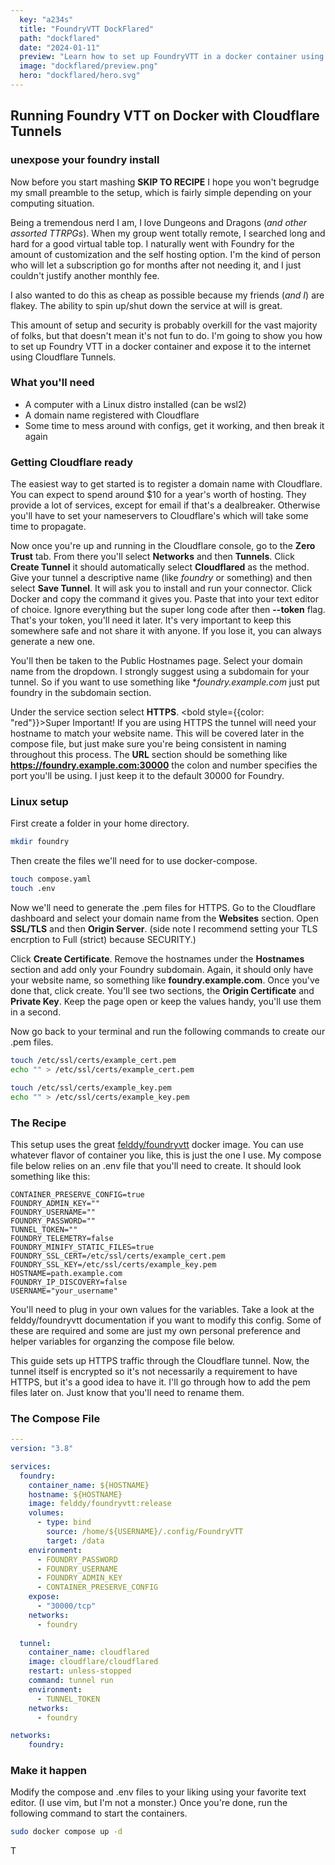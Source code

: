 ```yaml
---
  key: "a234s"
  title: "FoundryVTT DockFlared"
  path: "dockflared"
  date: "2024-01-11"
  preview: "Learn how to set up FoundryVTT in a docker container using Cloudflare tunnels."
  image: "dockflared/preview.png"
  hero: "dockflared/hero.svg"
---
```


## Running Foundry VTT on Docker with Cloudflare Tunnels

<h3 style={{color: "#059669"}}> unexpose your foundry install </h3>

Now before you start mashing **SKIP TO RECIPE** I hope you won't begrudge my small preamble to the setup, which is fairly simple depending on your computing situation.

Being a tremendous nerd I am, I love Dungeons and Dragons (_and other assorted TTRPGs_). When my group went totally remote, I searched long and hard for a good virtual table top. I naturally went with Foundry for the amount of customization and the self hosting option. I'm the kind of person who will let a subscription go for months after not needing it, and I just couldn't justify another monthly fee.

I also wanted to do this as cheap as possible because my friends (_and I_) are flakey. The ability to spin up/shut down the service at will is great.

This amount of setup and security is probably overkill for the vast majority of folks, but that doesn't mean it's not fun to do. I'm going to show you how to set up Foundry VTT in a docker container and expose it to the internet using Cloudflare Tunnels.

### What you'll need
- A computer with a Linux distro installed (can be wsl2)
- A domain name registered with Cloudflare
- Some time to mess around with configs, get it working, and then break it again

### Getting Cloudflare ready
The easiest way to get started is to register a domain name with Cloudflare. You can expect to spend around $10 for a year's worth of hosting. They provide a lot of services, except for email if that's a dealbreaker. Otherwise you'll have to set your nameservers to Cloudflare's which will take some time to propagate.

Now once you're up and running in the Cloudflare console, go to the **Zero Trust** tab. From there you'll select **Networks** and then **Tunnels**. Click **Create Tunnel** it should automatically select **Cloudflared** as the method. Give your tunnel a descriptive name (like _foundry_ or something) and then select **Save Tunnel**. It will ask you to install and run your connector. Click Docker and copy the command it gives you. Paste that into your text editor of choice. Ignore everything but the super long code after then **--token** flag. That's your token, you'll need it later. It's very important to keep this somewhere safe and not share it with anyone. If you lose it, you can always generate a new one.

You'll then be taken to the Public Hostnames page. Select your domain name from the dropdown. I strongly suggest using a subdomain for your tunnel. So if you want to use something like **foundry.example.com* just put foundry in the subdomain section.

Under the service section select **HTTPS**. <bold style={{color: "red"}}>Super Important!</bold> If you are using HTTPS the tunnel will need your hostname to match your website name. This will be covered later in the compose file, but just make sure you're being consistent in naming throughout this process. The **URL** section should be something like **https://foundry.example.com:30000** the colon and number specifies the port you'll be using. I just keep it to the default 30000 for Foundry.

### Linux setup
First create a folder in your home directory.

```bash
mkdir foundry
```

Then create the files we'll need for to use docker-compose.

```bash
touch compose.yaml
touch .env
```

Now we'll need to generate the .pem files for HTTPS. Go to the Cloudflare dashboard and select your domain name from the **Websites** section. Open **SSL/TLS** and then **Origin Server**. (side note I recommend setting your TLS encrption to Full (strict) because SECURITY.) 

Click **Create Certificate**. Remove the hostnames under the **Hostnames** section and add only your Foundry subdomain. Again, it should only have your website name, so something like **foundry.example.com**. Once you've done that, click create. You'll see two sections, the **Origin Certificate** and **Private Key**. Keep the page open or keep the values handy, you'll use them in a second.

Now go back to your terminal and run the following commands to create our .pem files.

```bash
touch /etc/ssl/certs/example_cert.pem
echo "" > /etc/ssl/certs/example_cert.pem

touch /etc/ssl/certs/example_key.pem
echo "" > /etc/ssl/certs/example_key.pem
```

### The Recipe
This setup uses the great [felddy/foundryvtt](https://github.com/felddy/foundryvtt-docker) docker image. You can use whatever flavor of container you like, this is just the one I use. My compose file below relies on an .env file that you'll need to create. It should look something like this:

```env
CONTAINER_PRESERVE_CONFIG=true
FOUNDRY_ADMIN_KEY=""
FOUNDRY_USERNAME=""
FOUNDRY_PASSWORD=""
TUNNEL_TOKEN=""
FOUNDRY_TELEMETRY=false
FOUNDRY_MINIFY_STATIC_FILES=true
FOUNDRY_SSL_CERT=/etc/ssl/certs/example_cert.pem
FOUNDRY_SSL_KEY=/etc/ssl/certs/example_key.pem
HOSTNAME=path.example.com
FOUNDRY_IP_DISCOVERY=false
USERNAME="your_username"
```
You'll need to plug in your own values for the variables. Take a look at the felddy/foundryvtt documentation if you want to modify this config. Some of these are required and some are just my own personal preference and helper variables for organzing the compose file below. 

This guide sets up HTTPS traffic through the Cloudflare tunnel. Now, the tunnel itself is encrypted so it's not necessarily a requirement to have HTTPS, but it's a good idea to have it. I'll go through how to add the pem files later on. Just know that you'll need to rename them.

### The Compose File

```yaml
---
version: "3.8"

services:
  foundry:
    container_name: ${HOSTNAME}
    hostname: ${HOSTNAME}
    image: felddy/foundryvtt:release
    volumes:
      - type: bind
        source: /home/${USERNAME}/.config/FoundryVTT
        target: /data
    environment:
      - FOUNDRY_PASSWORD
      - FOUNDRY_USERNAME
      - FOUNDRY_ADMIN_KEY
      - CONTAINER_PRESERVE_CONFIG
    expose:
      - "30000/tcp"
    networks:
      - foundry
        
  tunnel:
    container_name: cloudflared
    image: cloudflare/cloudflared
    restart: unless-stopped
    command: tunnel run
    environment:
      - TUNNEL_TOKEN
    networks:
      - foundry

networks:
    foundry:
```

### Make it happen
Modify the compose and .env files to your liking using your favorite text editor. (I use vim, but I'm not a monster.) Once you're done, run the following command to start the containers.

```bash
sudo docker compose up -d
```

T